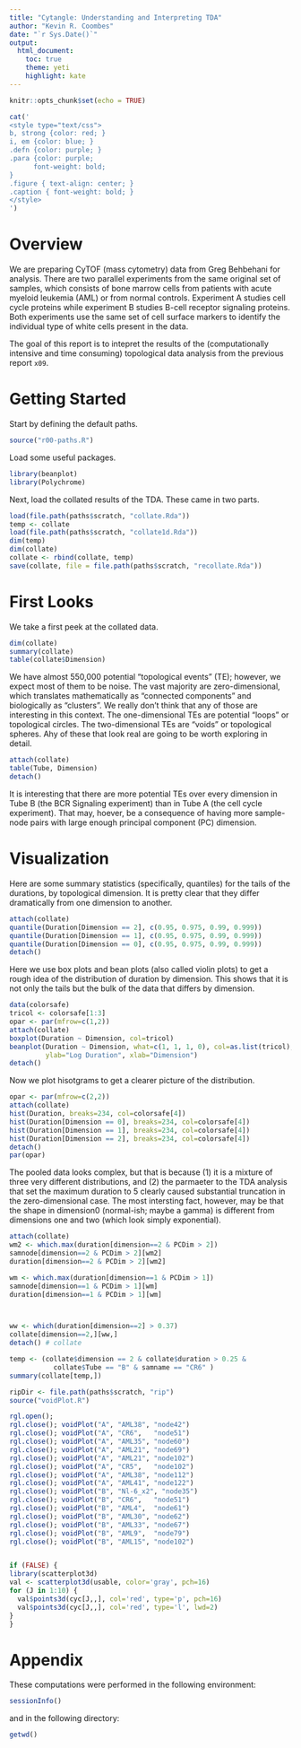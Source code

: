 ---
title: "Cytangle: Understanding and Interpreting TDA"
author: "Kevin R. Coombes"
date: "`r Sys.Date()`"
output:
  html_document:
    toc: true
    theme: yeti
    highlight: kate
---
  
```{r setup, include=FALSE, results="hide"}
knitr::opts_chunk$set(echo = TRUE)
```
```{r mycss, results="asis", echo=FALSE}
cat('
<style type="text/css">
b, strong {color: red; }
i, em {color: blue; }
.defn {color: purple; }
.para {color: purple;
      font-weight: bold;
}
.figure { text-align: center; }
.caption { font-weight: bold; }
</style>
')
```

# Overview
We are preparing CyTOF (mass cytometry) data from Greg Behbehani for analysis.
There are two parallel experiments from the same original set of samples, which
consists of bone marrow cells from patients
with acute myeloid leukemia (AML) or from normal controls. Experiment A studies
cell cycle proteins while experiment B studies B-cell receptor signaling
proteins. Both experiments use the same set of cell surface markers to identify
the individual type of white cells present in the data.

The goal of this report is to intepret the results of the
(computationally intensive and time consuming) topological data
analysis from the previous report `x09`.

# Getting Started
Start by defining the default paths.
```{r paths}
source("r00-paths.R")
```
Load some useful packages.
```{r libs}
library(beanplot)
library(Polychrome)
```
Next, load the collated results of the TDA. These came in two parts.
```{r collate}
load(file.path(paths$scratch, "collate.Rda"))
temp <- collate
load(file.path(paths$scratch, "collate1d.Rda"))
dim(temp)
dim(collate)
collate <- rbind(collate, temp)
save(collate, file = file.path(paths$scratch, "recollate.Rda"))
```

# First Looks
We take a first peek at the collated data.
```{r peek}
dim(collate)
summary(collate)
table(collate$Dimension)
```
We have almost 550,000 potential "topological events" (TE); however, we expect
most of them to be noise. The vast majority are zero-dimensional, which translates
mathematically as "connected components" and biologically as "clusters". We really
don't think that any of those are interesting in this context. The one-dimensional
TEs are potential "loops" or topological circles. The two-dimensional TEs are "voids"
or topological spheres. Ahy of these that look real are going to be worth exploring
in detail.

```{r byDimAndTube}
attach(collate)
table(Tube, Dimension)
detach()
```
It is interesting that there are more potential TEs over every dimension in Tube B
(the BCR Signaling experiment) than in Tube A (the cell cycle experiment). That may,
hoever, be a consequence of having more sample-node pairs with large enough principal
component (PC) dimension.

# Visualization
Here are some summary statistics (specifically, quantiles) for the tails of the
durations, by topological dimension. It is pretty clear that they differ dramatically
from one dimension to another.
```{r}
attach(collate)
quantile(Duration[Dimension == 2], c(0.95, 0.975, 0.99, 0.999))
quantile(Duration[Dimension == 1], c(0.95, 0.975, 0.99, 0.999))
quantile(Duration[Dimension == 0], c(0.95, 0.975, 0.99, 0.999))
detach()
```

Here we use box plots and bean plots (also called violin plots) to get a rough
idea of the distribution of duration by dimension. This shows that it is not
only the tails but the bulk of the data that differs by dimension.
```{r fid.width=12, fig.height=6, fig.cap="Distribuion of duration, by dimension of event."}
data(colorsafe)
tricol <- colorsafe[1:3]
opar <- par(mfrow=c(1,2))
attach(collate)
boxplot(Duration ~ Dimension, col=tricol)
beanplot(Duration ~ Dimension, what=c(1, 1, 1, 0), col=as.list(tricol),
         ylab="Log Duration", xlab="Dimension")
detach()
```

Now we plot hisotgrams to get a clearer picture of the distribution.
```{r fig.width=12, fig.height=10, fig.cap="Histograms of duration."}
opar <- par(mfrow=c(2,2))
attach(collate)
hist(Duration, breaks=234, col=colorsafe[4])
hist(Duration[Dimension == 0], breaks=234, col=colorsafe[4])
hist(Duration[Dimension == 1], breaks=234, col=colorsafe[4])
hist(Duration[Dimension == 2], breaks=234, col=colorsafe[4])
detach()
par(opar)
```
The pooled data looks complex, but that is because (1) it is a mixture of three
very different distributions, and (2) the parmaeter to the TDA analysis that set
the maximum duration to 5 clearly caused substantial truncation in the
zero-dimensional case. The most intersting fact, however, may be that the shape
in dimension0 (normal-ish; maybe a gamma) is different from dimensions one and
two (which look simply exponential).

```{r eval=FALSE, echo=FALSE}
attach(collate)
wm2 <- which.max(duration[dimension==2 & PCDim > 2])
samnode[dimension==2 & PCDim > 2][wm2]
duration[dimension==2 & PCDim > 2][wm2]

wm <- which.max(duration[dimension==1 & PCDim > 1])
samnode[dimension==1 & PCDim > 1][wm]
duration[dimension==1 & PCDim > 1][wm]



ww <- which(duration[dimension==2] > 0.37)
collate[dimension==2,][ww,]
detach() # collate

temp <- (collate$dimension == 2 & collate$duration > 0.25 &
           collate$Tube == "B" & samname == "CR6" )
summary(collate[temp,])

ripDir <- file.path(paths$scratch, "rip")
source("voidPlot.R")

rgl.open();
rgl.close(); voidPlot("A", "AML38", "node42")
rgl.close(); voidPlot("A", "CR6",   "node51")
rgl.close(); voidPlot("A", "AML35", "node60")
rgl.close(); voidPlot("A", "AML21", "node69")
rgl.close(); voidPlot("A", "AML21", "node102")
rgl.close(); voidPlot("A", "CR5",   "node102")
rgl.close(); voidPlot("A", "AML38", "node112")
rgl.close(); voidPlot("A", "AML41", "node122")
rgl.close(); voidPlot("B", "Nl-6_x2", "node35")
rgl.close(); voidPlot("B", "CR6",   "node51")
rgl.close(); voidPlot("B", "AML4",  "node61")
rgl.close(); voidPlot("B", "AML30", "node62")
rgl.close(); voidPlot("B", "AML33", "node67")
rgl.close(); voidPlot("B", "AML9",  "node79")
rgl.close(); voidPlot("B", "AML15", "node102")


if (FALSE) {
library(scatterplot3d)
val <- scatterplot3d(usable, color='gray', pch=16)
for (J in 1:10) {
  val$points3d(cyc[J,,], col='red', type='p', pch=16)
  val$points3d(cyc[J,,], col='red', type='l', lwd=2)
}
}
```

# Appendix
These computations were performed in the following environment:
```{r si}
sessionInfo()
```
and in the following directory:
```{r where}
getwd()
```

